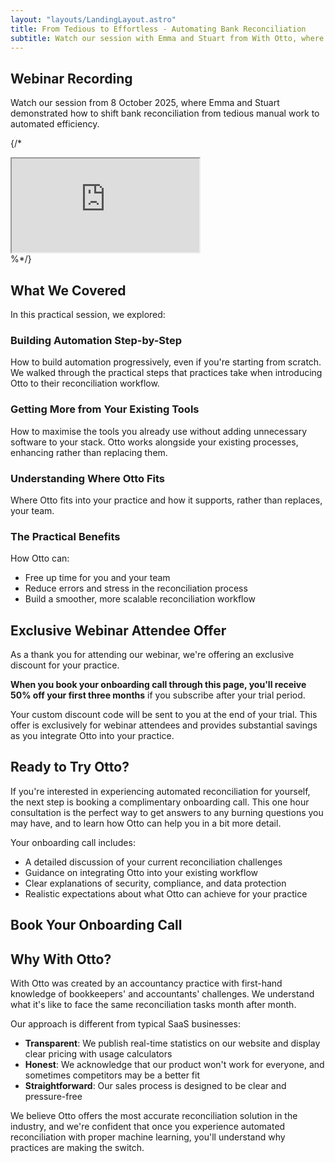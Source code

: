 ```yaml
---
layout: "layouts/LandingLayout.astro"
title: From Tedious to Effortless - Automating Bank Reconciliation
subtitle: Watch our session with Emma and Stuart from With Otto, where we showed how to transform bank reconciliation from a frustrating task into something that simply happens.
---
```



## Webinar Recording

Watch our session from 8 October 2025, where Emma and Stuart demonstrated how to shift bank reconciliation from tedious manual work to automated efficiency.

{/*
<div class="mx-auto max-w-3xl mb-8">
    <div class="relative aspect-video">
        <iframe
            class="absolute inset-0 h-full w-full rounded-lg"
            src="https://www.youtube.com/embed/YOUR_VIDEO_ID"
            title="From Tedious to Effortless - Automating Bank Reconciliation Webinar Recording"
            allow="accelerometer; autoplay; clipboard-write; encrypted-media; gyroscope; picture-in-picture"
            allowfullscreen>
        </iframe>
    </div>
</div>
%*/}

## What We Covered

In this practical session, we explored:

### Building Automation Step-by-Step

How to build automation progressively, even if you're starting from scratch. We walked through the practical steps that practices take when introducing Otto to their reconciliation workflow.

### Getting More from Your Existing Tools

How to maximise the tools you already use without adding unnecessary software to your stack. Otto works alongside your existing processes, enhancing rather than replacing them.

### Understanding Where Otto Fits

Where Otto fits into your practice and how it supports, rather than replaces, your team.

### The Practical Benefits

How Otto can:

- Free up time for you and your team
- Reduce errors and stress in the reconciliation process
- Build a smoother, more scalable reconciliation workflow

## Exclusive Webinar Attendee Offer

As a thank you for attending our webinar, we're offering an exclusive discount for your practice.

**When you book your onboarding call through this page, you'll receive 50% off your first three months** if you subscribe after your trial period.

Your custom discount code will be sent to you at the end of your trial. This offer is exclusively for webinar attendees and provides substantial savings as you integrate Otto into your practice.

## Ready to Try Otto?

If you're interested in experiencing automated reconciliation for yourself, the next step is booking a complimentary onboarding call. This one hour consultation is the perfect way to get answers to any burning questions you may have, and to learn how Otto can help you in a bit more detail.

Your onboarding call includes:

- A detailed discussion of your current reconciliation challenges
- Guidance on integrating Otto into your existing workflow
- Clear explanations of security, compliance, and data protection
- Realistic expectations about what Otto can achieve for your practice

## Book Your Onboarding Call

<BookingForm uuid="bda7d914-e53b-4d6b-a096-32da3dfcc532" affiliateId="Effortless webinar"/>

## Why With Otto?

With Otto was created by an accountancy practice with first-hand knowledge of bookkeepers' and accountants' challenges. We understand what it's like to face the same reconciliation tasks month after month.

Our approach is different from typical SaaS businesses:

- **Transparent**: We publish real-time statistics on our website and display clear pricing with usage calculators
- **Honest**: We acknowledge that our product won't work for everyone, and sometimes competitors may be a better fit
- **Straightforward**: Our sales process is designed to be clear and pressure-free

We believe Otto offers the most accurate reconciliation solution in the industry, and we're confident that once you experience automated reconciliation with proper machine learning, you'll understand why practices are making the switch.
